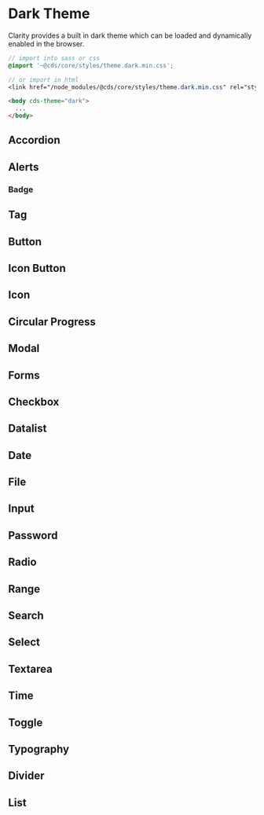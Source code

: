 
<Meta title="Themes/Dark Theme" />

# Dark Theme

Clarity provides a built in dark theme which can be loaded and dynamically enabled
in the browser.

```scss
// import into sass or css
@import '~@cds/core/styles/theme.dark.min.css';

// or import in html
<link href="/node_modules/@cds/core/styles/theme.dark.min.css" rel="stylesheet">
```

```html
<body cds-theme="dark">
  ...
</body>
```

## Accordion

<Preview>
  <Story id="stories-accordion--dark-theme" />
</Preview>

## Alerts

<Preview>
  <Story id="stories-alert-group--dark-theme" />
</Preview>

### Badge

<Preview>
  <Story id="stories-badge--dark-theme" />
</Preview>

## Tag

<Preview>
  <Story id="stories-tag--dark-theme" />
</Preview>

## Button

<Preview>
  <Story id="stories-button--dark-theme" />
</Preview>

## Icon Button

<Preview>
  <Story id="stories-icon-button--dark-theme" />
</Preview>

## Icon

<Preview>
  <Story id="stories-icon--dark-theme" />
</Preview>

## Circular Progress

<Preview>
  <Story id="stories-circular-progress--dark-theme" />
</Preview>

## Modal

<Preview>
  <Story id="stories-modal--dark-theme" />
</Preview>

## Forms

<Preview>
  <Story id="stories-forms--dark-theme" />
</Preview>

## Checkbox

<Preview>
  <Story id="stories-checkbox--dark-theme" />
</Preview>

## Datalist

<Preview>
  <Story id="stories-datalist--dark-theme" />
</Preview>

## Date

<Preview>
  <Story id="stories-date--dark-theme" />
</Preview>

## File

<Preview>
  <Story id="stories-file--dark-theme" />
</Preview>

## Input

<Preview>
  <Story id="stories-input--dark-theme" />
</Preview>

## Password

<Preview>
  <Story id="stories-password--dark-theme" />
</Preview>

## Radio

<Preview>
  <Story id="stories-radio--dark-theme" />
</Preview>

## Range

<Preview>
  <Story id="stories-range--dark-theme" />
</Preview>

## Search

<Preview>
  <Story id="stories-search--dark-theme" />
</Preview>

## Select

<Preview>
  <Story id="stories-select--dark-theme" />
</Preview>

## Textarea

<Preview>
  <Story id="stories-textarea--dark-theme" />
</Preview>

## Time

<Preview>
  <Story id="stories-time--dark-theme" />
</Preview>

## Toggle

<Preview>
  <Story id="stories-toggle--dark-theme" />
</Preview>

## Typography

<Preview>
  <Story id="stories-typography--dark-theme" />
</Preview>

## Divider

<Preview>
  <Story id="stories-divider--dark-theme" />
</Preview>

## List

<Preview>
  <Story id="stories-list--dark-theme" />
</Preview>

